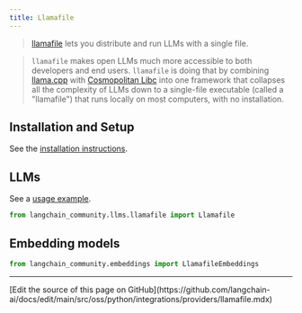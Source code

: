 ```yaml
---
title: Llamafile
---
```


>[llamafile](https://github.com/Mozilla-Ocho/llamafile) lets you distribute and run LLMs
> with a single file.

>`llamafile` makes open LLMs much more accessible to both developers and end users.
> `llamafile` is doing that by combining [llama.cpp](https://github.com/ggerganov/llama.cpp) with
> [Cosmopolitan Libc](https://github.com/jart/cosmopolitan) into one framework that collapses
> all the complexity of LLMs down to a single-file executable (called a "llamafile")
> that runs locally on most computers, with no installation.


## Installation and Setup

See the [installation instructions](https://github.com/Mozilla-Ocho/llamafile?tab=readme-ov-file#quickstart).

## LLMs

See a [usage example](/oss/python/integrations/llms/llamafile).

```python
from langchain_community.llms.llamafile import Llamafile
```

## Embedding models


```python
from langchain_community.embeddings import LlamafileEmbeddings
```

---

<Callout icon="pen-to-square" iconType="regular">
  [Edit the source of this page on GitHub](https://github.com/langchain-ai/docs/edit/main/src/oss/python/integrations/providers/llamafile.mdx)
</Callout>
